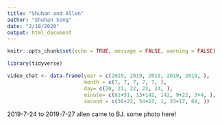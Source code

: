 ```yaml
---
title: "Shuhan and Allen"
author: "Shuhan Song"
date: "2/18/2020"
output: html_document
---
```


```r
knitr::opts_chunk$set(echo = TRUE, message = FALSE, warning = FALSE)

library(tidyverse)
```

```r
video_chat <- data.frame(year = c(2019, 2019, 2019, 2019, 2019, ), 
                         month = c(7, 7, 7, 7, 7, ), 
                         day= c(20, 21, 22, 23, 24, ), 
                         minute= c(61+51, 13+142, 142, 9+22, 3+4, ), 
                         second = c(36+22, 54+23, 1, 33+17, 69, ))
```

2019-7-24 to 2019-7-27 allen came to BJ.
some photo here!


